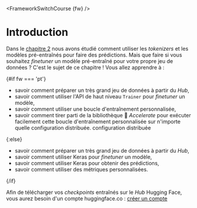 <FrameworkSwitchCourse {fw} />

# Introduction

<CourseFloatingBanner
    chapter={3}
    classNames="absolute z-10 right-0 top-0"
/>

Dans le [chapitre 2](/course/fr/chapter2) nous avons étudié comment utiliser les *tokenizers* et les modèles pré-entraînés pour faire des prédictions.
Mais que faire si vous souhaitez *finetuner* un modèle pré-entraîné pour votre propre jeu de données ? C'est le sujet de ce chapitre ! Vous allez apprendre à :
	
{#if fw === 'pt'}
* savoir comment préparer un très grand jeu de données à partir du *Hub*, 
* savoir comment utiliser l'API de haut niveau `Trainer` pour *finetuner* un modèle,
* savoir comment utiliser une boucle d'entraînement personnalisée,
* savoir comment tirer parti de la bibliothèque 🤗 *Accelerate* pour exécuter facilement cette boucle d'entraînement personnalisée sur n'importe quelle configuration distribuée.
configuration distribuée 

{:else}
* savoir comment préparer un très grand jeu de données à partir du *Hub*, 
* savoir comment utiliser Keras pour *finetuner* un modèle,
* savoir comment utiliser Keras pour obtenir des prédictions,
* savoir comment utiliser des métriques personnalisées.

{/if}

Afin de télécharger vos *checkpoints* entraînés sur le *Hub* Hugging Face, vous aurez besoin d'un compte huggingface.co : [créer un compte](https://huggingface.co/join)